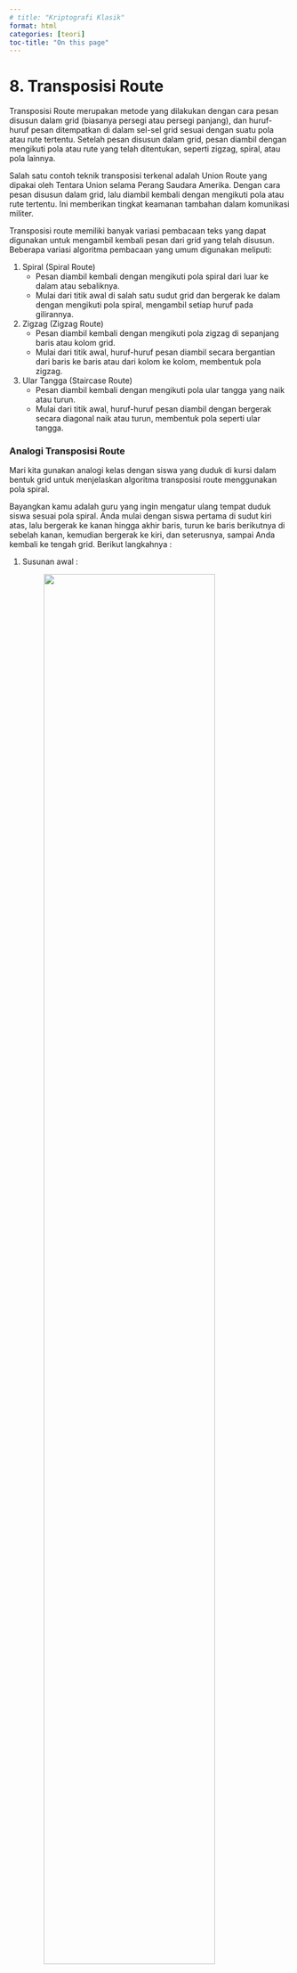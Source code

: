 ```yaml
---
# title: "Kriptografi Klasik"
format: html
categories: [teori]
toc-title: "On this page"
---
```


# 8. Transposisi Route {.unnumbered}

Transposisi Route merupakan metode yang dilakukan dengan cara pesan disusun dalam grid (biasanya persegi atau persegi panjang), dan huruf-huruf pesan ditempatkan di dalam sel-sel grid sesuai dengan suatu pola atau rute tertentu. 
Setelah pesan disusun dalam grid, pesan diambil dengan mengikuti pola atau rute yang telah ditentukan, seperti zigzag, spiral, atau pola lainnya.

Salah satu contoh teknik transposisi terkenal adalah Union Route yang dipakai oleh Tentara Union selama Perang Saudara Amerika. Dengan cara pesan disusun dalam grid, lalu diambil kembali dengan mengikuti pola atau rute tertentu. Ini memberikan tingkat keamanan tambahan dalam komunikasi militer.

Transposisi route memiliki banyak variasi pembacaan teks yang dapat digunakan untuk mengambil kembali pesan dari grid yang telah disusun. Beberapa variasi algoritma pembacaan yang umum digunakan meliputi:

1. Spiral (Spiral Route)
   - Pesan diambil kembali dengan mengikuti pola spiral dari 
     luar ke dalam atau sebaliknya.
   - Mulai dari titik awal di salah satu sudut grid dan 
     bergerak ke dalam dengan mengikuti pola spiral, 
     mengambil setiap huruf pada gilirannya.
2. Zigzag (Zigzag Route)
   - Pesan diambil kembali dengan mengikuti pola zigzag di 
     sepanjang baris atau kolom grid.
   - Mulai dari titik awal, huruf-huruf pesan diambil secara 
     bergantian dari baris ke baris atau dari kolom ke 
     kolom, membentuk pola zigzag.
3. Ular Tangga (Staircase Route)
   - Pesan diambil kembali dengan mengikuti pola ular tangga 
     yang naik atau turun.
   - Mulai dari titik awal, huruf-huruf pesan diambil dengan 
     bergerak secara diagonal naik atau turun, membentuk 
     pola seperti ular tangga.

### Analogi Transposisi Route

Mari kita gunakan analogi kelas dengan siswa yang duduk di kursi dalam bentuk grid untuk menjelaskan algoritma transposisi route menggunakan pola spiral.

Bayangkan kamu adalah guru yang ingin mengatur ulang tempat duduk siswa sesuai pola spiral. Anda mulai dengan siswa pertama di sudut kiri atas, lalu bergerak ke kanan hingga akhir baris, turun ke baris berikutnya di sebelah kanan, kemudian bergerak ke kiri, dan seterusnya, sampai Anda kembali ke tengah grid. Berikut langkahnya :

1. Susunan awal :

   ![](assets/kriptografi/troutee.png){width="80%"  
        style="text-align:center;"}

2. Pola spiral
   Sekarang kita akan membaca huruf-huruf dalam pola spiral, 
   dimulai dari sudut kiri atas dan bergerak searah jarum 
   jam.

3. Baca sesuai pola spiral
   Kita mulai dari A dan mengikuti pola spiral :
   ![](assets/kriptografi/troute2.png){width="80%"  
        style="text-align:center;"}

        Jika kita menulis urutan bacaan tersebut, kita 
        mendapatkan : A B C D H L P O N M I E F G K J
        
4. Sekarang kita menulis ulang huruf-huruf tersebut sesuai 
   urutan bacaan spiral :
    ![](assets/kriptografi/troute.png){width="80%"  
        style="text-align:center;"}

## Implementasi Pada Python

Masukkan Plaintext 
```python
CONTOH : TENTUKAN PRIORITAS ANDA SEBAB KITA TIDAK DAPAT MENGERJAKAN SEMUANYA X
```

```python
plainText = input("Plaintext : ")
```

Masukkan Kunci 
```python
CONTOH KEY : 5
```

```python
routeKey = int(input("Kunci: "))
```

Menghapus Spasi
```python
cleanPlainTeks = plainTeks.replace(" ", "")
print(cleanPlainTeks)
```
### Proses Enkripsi

1. Menyusun teks yang sudah dibersihkan ke dalam sebuah matriks dengan kolom sebagai jumlah kolom atau lebar matriks
```python
    kolom = routeKey
    matrix = []
    panjang = len(cleanPlainTeks)
    temp = panjang/kolom
    bulat = round(temp)

    if temp - bulat == 0:
        jml_baris = bulat
    else:
        if temp - bulat < 0:
            jml_baris = bulat
        else:
            jml_baris = bulat + 1
    print(jml_baris)
```
For More Detail :

- `kolom = routeKey` : Menetapkan jumlah kolom pada matriks dengan nilai routeKey
- `matrix = []` : Menginisialisasi sebuah list kosong yang akan digunakan untuk menyimpan elemen-elemen matriks
- `panjang = len(cleanPlainTeks)` : Menghitung panjang teks yang sudah dibersihkan
- `temp = panjang/kolom` : Menghitung berapa banyak baris yang diperlukan dengan membagi panjang teks dengan jumlah kolom dan menyimpan hasilnya dalam variabel temp
- `bulat = round(temp)` : Membulatkan hasil pembagian temp ke angka terdekat dan menyimpannya ke dalam variabel bulat
- `temp - bulat == 0` : hasil pembagian tepat bulat, maka `jml_baris` diambil dari `bulat`
- `temp - bulat < 0` : hasil pembagian kurang dari bulat (mungkin karena temp lebih kecil dari bulat), dan juga mengambil `jml_baris` dari `bulat`
- `jml_baris = bulat + 1` : Jika kondisi sebelumnya tidak terpenuhi, maka perlu satu baris tambahan

2. Membuat sebuah matriks (matrix) yang berisi teks yang sudah dibersihkan (cleanPlainTeks) menggunakan nilai jml_baris dan kolom yang telah dihitung sebelumnya
```python
    for i in range(jml_baris):
        row = []
        for j in range(kolom):
            if i * kolom + j < len(cleanPlainTeks):
                elemen = cleanPlainTeks[i * kolom + j]
            else:
                elemen = " "
            row.append(elemen)
        matrix.append(row)
```
For More Detail :

- `for i in range(jml_baris)` : Loop ini mengiterasi dari 0 hingga jml_baris - 1, yang berarti setiap iterasi mewakili satu baris dalam matriks
- `row = []` : Membuat list kosong row yang akan menyimpan elemen-elemen untuk satu baris matriks
- `for j in range(kolom)` : Loop ini mengiterasi dari 0 hingga kolom - 1, yang berarti setiap iterasi mewakili satu kolom dalam matriks
- `if i * kolom + j < len(cleanPlainTeks)` : Memastikan bahwa tidak melebihi panjang dari teks yang telah dibersihkan pada saat mengakses elemen `cleanPlainTeks` untuk dimasukkan ke dalam matrix
- `elemen = x[i * kolom + j]` : Jika ya, Mengambil elemen dari teks x pada posisi i * kolom + j
- ` elemen = " "` : Jika tidak, Mengisi elemen dengan spasi kosong jika indeks berada di luar panjang teks x
-`row.append(elemen)` : Menambahkan elemen yang telah ditentukan (baik dari x atau spasi kosong) ke list row
- `matrix.append(row)` : Menambahkan list row yang berisi elemen-elemen satu baris ke dalam list matrix

3. Mencetak matrix
```python
    print("Matriks yang Anda buat:")
    for row in matrix:
        print(row)
```

4. Menghasilkan matriks transpose dari matrix yang telah dibuat
```python
    transposed_matrix = [[row[i] for row in matrix] for i in range(len(matrix[0]))]
    for row in transposed_matrix:
        print(row)
```
For More Detail :

- `row[i] for row in matrix` : Menghasilkan list elemen ke-i dari setiap baris dalam matrix
- `for i in range(len(matrix[0]))]` : Mengiterasi setiap indeks kolom dari matrix dan membentuk baris baru dari elemen-elemen tersebut
- `for row in transposed_matrix` : Loop ini mengiterasi melalui setiap baris dalam `transposed_matrix`
- `print(row)` : Mencetak matriks transpose dari matrix

5. String kosong yang akan digunakan untuk menyimpan teks yang terenkripsi
```python
    encrypted_text = ""
```

6. Menandai batas awal dan akhir dari baris dan kolom pada matriks transpose
```python
    start_row, end_row = len(transposed_matrix) - 1, 0
    start_col, end_col = len(transposed_matrix[0]) - 1, 0
```

7. Mengambil baris dari kanan ke kiri
```python
    while start_row >= end_row and start_col >= end_col:
        for i in range(start_col, end_col - 1, -1):
            encrypted_text += transposed_matrix[start_row][i]

        start_row -= 1
```
For More Detail :

- `while start_row >= end_row and start_col >= end_col` : loop while yang berjalan selama `start_row` lebih besar dari atau sama dengan `end_row` dan `start_col` lebih besar dari atau sama dengan `end_col`
- `for i in range(start_col, end_col - 1, -1)` : Loop ini mengiterasi dari kolom paling kanan `(start_col)` ke kolom paling kiri `(end_col - 1)`
- `encrypted_text += transposed_matrix[start_row][i]` : Menambahkan elemen dari baris `start_row` dan kolom i ke `encrypted_text`
- `start_row -= 1` : Mengurangi `start_row` untuk bergerak ke baris berikutnya ke atas

8. Mengambil kolom dari atas ke bawah
```python
    for i in range(start_row, end_row - 1, -1):
            encrypted_text += transposed_matrix[i][end_col]

        end_col += 1
```
For More Detail :

-  `for i in range(start_row, end_row - 1, -1)` : Loop ini mengiterasi dari baris `start_row` ke baris `end_row - 1`
- `encrypted_text += transposed_matrix[i][end_col]` : Menambahkan elemen dari baris i dan kolom `end_col` ke `encrypted_text`
- `end_col += 1` : Menambahkan `end_col` untuk bergerak ke kolom berikutnya ke kiri.
9. Mengecek jika sudah mencapai kolom terakhir
```python
    if start_col < end_col:
            break
```
For More Detail :

- `if start_col < end_col:` : Mengecek apakah `start_col` lebih kecil dari `end_col`
- `break` : Jika ya, keluar dari loop while.


10. Mengambil baris dari kiri ke kanan
```python
    for i in range(end_col, start_col + 1):
            encrypted_text += transposed_matrix[end_row][i]

        end_row += 1
```
For More Detail : 

- `for i in range(end_col, start_col + 1)` : Loop ini mengiterasi dari kolom `end_col` ke kolom `start_col + 1`
- `encrypted_text += transposed_matrix[end_row][i]` : Menambahkan elemen dari baris `end_row` dan kolom i ke `encrypted_text`
- `end_row += 1` : Menambahkan `end_row` untuk bergerak ke baris berikutnya ke bawah.

11. Mengecek Jika Sudah Mencapai Baris Terakhir
```python
    if start_row < end_row:
            break
```
For More Detail :

- `if start_row < end_row` : Mengecek apakah `start_row` lebih kecil dari `end_row`
- `break` : Jika ya, keluar dari loop while

12. Mengambil kolom dari bawah ke atas
```python
    for i in range(end_row, start_row + 1):
            encrypted_text += transposed_matrix[i][start_col]

        start_col -= 1
```
For More Detail :

- `for i in range(end_row, start_row + 1)` : Loop ini mengiterasi dari baris `end_row` ke baris `start_row + 1`
- `encrypted_text += transposed_matrix[i][start_col]` : Menambahkan elemen dari baris i dan `kolom start_col` ke `encrypted_text`
- `start_col -= 1` : Mengurangi `start_col` untuk bergerak ke kolom berikutnya ke kanan

13. Mencetak teks terenkripsi (ciphertext)
```python
print("Teks terenkripsi dengan pola spiral: ", encrypted_text[:length])
```
For More Detail :

- `encrypted_text[:length])` : Memotong `encrypted_text` hingga panjang teks asli (length) untuk memastikan panjangnya sama dengan teks asli

```python
HASIL CIPHERTEXT : XUAETKAADTRUTNETKIAABTDMRNANYAMKGAATBNIPNAOSSKIAEJSEANPDIEAR
```

### Proses Dekripsi
Masukkan Ciphertext
```python
cipherText = input("cipher : ")
```

Masukkan kunci
```python
routeKey = int(input("Kunci: "))
```

1. Menentukan jumlah baris yang dibutuhkan untuk membentuk sebuah matriks dengan jumlah kolom yang telah ditentukan (routeKey). Matriks ini akan berisi teks x yang telah dibersihkan
```python
    kolom = routeKey
    matrix = []
    panjang = len(x)
    temp = panjang/kolom
    length = len(x)
    bulat = round(temp)

    if temp - bulat == 0:
        jml_baris = bulat
    else:
        if temp - bulat < 0:
            jml_baris = bulat
        else:
            jml_baris = bulat + 1
    print(jml_baris)
```
For More Detail :

- `kolom = routeKey` : Menetapkan jumlah kolom pada matriks dengan nilai routeKey
- `matrix = []` : Menginisialisasi sebuah list kosong yang akan digunakan untuk menyimpan elemen-elemen matriks
- `panjang = len(x)` : Menyimpan panjang dari teks x ke dalam variabel panjang
- `temp = panjang/kolom` : Menghitung berapa banyak baris yang diperlukan dengan membagi panjang teks dengan jumlah kolom dan menyimpan hasilnya dalam variabel temp
- `length = len(x)` : Menyimpan panjang teks x ke dalam variabel length
- `bulat = round(temp)` : Membulatkan hasil pembagian temp ke angka terdekat dan menyimpannya ke dalam variabel bulat

2. Membangun matriks 2D yang berisi teks x yang telah dibersihkan (tanpa spasi), Matriks ini akan memiliki jml_baris baris dan kolom kolom
```python
    for i in range(jml_baris):
        row = []
        for j in range(kolom):
            if i * kolom + j < len(x):
                elemen = [i * kolom + j]
            else:
                elemen = " "
            row.append(elemen)
        matrix.append(row)
```
For More Detail : 

- `for i in range(jml_baris)` : Loop ini mengiterasi dari 0 hingga jml_baris - 1, yang berarti setiap iterasi mewakili satu baris dalam matriks
- `row = []` : Membuat list kosong row yang akan menyimpan elemen-elemen untuk satu baris matriks
- `for j in range(kolom)` : Loop ini mengiterasi dari 0 hingga kolom - 1, yang berarti setiap iterasi mewakili satu kolom dalam matriks
- `if i * kolom + j < len(x)` : Mengecek apakah indeks (dihitung sebagai i * kolom + j) berada dalam rentang panjang teks x
- `elemen = x[i * kolom + j]` : Jika ya, Mengambil elemen dari teks x pada posisi i * kolom + j
- ` elemen = " "` : Jika tidak, Mengisi elemen dengan spasi kosong jika indeks berada di luar panjang teks x
-`row.append(elemen)` : Menambahkan elemen yang telah ditentukan (baik dari x atau spasi kosong) ke list row
- `matrix.append(row)` : Menambahkan list row yang berisi elemen-elemen satu baris ke dalam list matrix

3. Mencetak matriks yang telah dibuat
```python
    print("Matriks yang Anda buat:")
    for row in matrix:
        print(row)
```

4. Membuat dan mencetak matriks transpose
```python
    transposed_matrix = [[row[i] for row in matrix] for i in range(len(matrix[0]))]
    for row in transposed_matrix:
        print(row)
```
For More Detail :

- `row[i] for row in matrix` : Menghasilkan list elemen ke-i dari setiap baris dalam matrix
- `for i in range(len(matrix[0]))]` : Mengiterasi setiap indeks kolom dari matrix dan membentuk baris baru dari elemen-elemen tersebut
- `for row in transposed_matrix` : Loop ini mengiterasi melalui setiap baris dalam transposed_matrix

5. Mengatur batas-batas dan kontrol iterasi saat mengisi transposed_matrix dalam pola spiral dengan karakter-karakter dari teks x
```python
    start_row, end_row = len(transposed_matrix) - 1, 0
    start_col, end_col = len(transposed_matrix[0]) - 1, 0
    text_index = 0
```
For More Detail :

- `start_row` : Mengendalikan pengisian dari baris terakhir ke atas
- `end_row` : Mengendalikan pengisian dari baris pertama ke bawah
- `end_row = 0 ` : Menetapkan indeks baris awal ke 0, yang berarti kita mulai dari baris pertama
- `len(transposed_matrix)` : Memberikan jumlah baris dalam `transposed_matrix`
- Mengurangkan 1 untuk mendapatkan indeks baris terakhir dari matriks transpose
- `start_col` : Mengendalikan pengisian dari kolom terakhir ke kiri, sedangkan 
- `end_col` : Mengendalikan pengisian dari kolom pertama ke kanan
- `len(transposed_matrix[0])` : Memberikan jumlah kolom dalam `transposed_matrix`
- Mengurangkan 1 untuk mendapatkan indeks kolom terakhir dari matriks transpose
- `end_col = 0` : Menetapkan indeks kolom awal ke 0, yang berarti kita mulai dari kolom pertama
- `text_index` : Melacak posisi karakter dalam teks x yang sedang diproses

6. Mengisi baris pertama dari kanan ke kiri
```python
    while start_row >= end_row and start_col >= end_col:
        # Fill the first row from the remaining rows
        for i in range(start_col, end_col - 1, -1):
            if text_index < len(x):
                transposed_matrix[start_row][i] = x[text_index]
                text_index += 1

        start_row -= 1
```
For More Detail :

- `start_col` dan `end_col` : menentukan rentang kolom yang akan diisi
- `text_index` : mengambil karakter dari teks x.
- `Transposed_matrix[start_row][i]` : Setiap karakter yang diambil dari x dimasukkan ke dalam posisi yang sesuai di t.

7. Mengisi kolom terakhir dari baris yang tersisa dalam matriks dengan karakter dari x dalam urutan spiral
```python
    for i in range(start_row, end_row - 1, -1):
            if text_index < len(x):
                transposed_matrix[i][end_col] = x[text_index]
                text_index += 1

        end_col += 1
```
For More Detail :

- `for i in range(start_row, end_row - 1, -1)` : Loop ini digunakan untuk iterasi melalui baris-baris dalam matriks dari `start_row` ke `end_row - 1` dalam urutan menurun 
- `start_row` : Posisi baris awal untuk iterasi
- `end_row - 1` : Posisi baris akhir (tidak termasuk) untuk iterasi
- `-1` : Menunjukkan bahwa iterasi dilakukan secara menurun 
- `if text_index < len(cipherText)` : Kondisi ini memastikan bahwa indeks text_index masih dalam batas panjang cipherText
- `transposed_matrix[i][end_col]` : Menunjukkan posisi kolom `end_col` dalam baris i dari matriks yang sedang diisi
- `cipherText[text_index]` : Karakter dari cipherText pada indeks text_index
- `text_index += 1` : Setelah menempatkan karakter dari cipherText ke dalam `transposed_matrix`, nilai `text_index` dinaikkan sebesar 1 untuk mempersiapkan karakter berikutnya pada iterasi selanjutnya
- `end_col += 1` : Setelah menyelesaikan iterasi untuk mengisi kolom terakhir dari baris yang tersisa, `end_col` dinaikkan sebesar 1 untuk mempersempit batas kolom yang akan diisi pada iterasi berikutnya


8. Menentukkan apakah batas kolom telah bertemu atau melewati satu sama lain, yang berarti bahwa semua kolom yang perlu diisi sudah selesai diproses
```python
    if start_col < end_col:
            break
```

9. Mengisi baris terakhir dari kolom yang tersisa dalam matriks dengan karakter dari x dalam urutan spiral.
```python
    for i in range(end_col, start_col + 1):
            if text_index < len(x):
                transposed_matrix[end_row][i] = x[text_index]
                text_index += 1

        end_row += 1
```
For More Detail :

- `for i in range(end_col, start_col + 1)`: Loop ini digunakan untuk iterasi melalui kolom dari `end_col` ke `start_col + 1`
- `end_col`: Posisi kolom awal untuk iterasi
- `start_col + 1`: Posisi kolom akhir (tidak termasuk) untuk iterasi, Menambah 1 untuk memasukkan start_col dalam iterasi
- `if text_index < len(x)` : Kondisi ini memastikan bahwa indeks
- `text_index` : Masih dalam batas panjang `x`. Hal ini untuk menghindari akses indeks yang tidak valid dari `x`
- `transposed_matrix[end_row][i] = x[text_index]` Menetapkan karakter dari `x` pada posisi indeks `text_index` ke posisi `[end_row][i]` dalam `transposed_matrix`
- `transposed_matrix[end_row][i]`: Menunjukkan posisi kolom `i` dalam baris end_row dari matriks yang sedang diisi.
- `x[text_index]`: Karakter dari `x` pada indeks `text_index`
- `text_index += 1` Setelah menempatkan karakter dari `x` ke dalam `transposed_matrix`, nilai `text_index` dinaikkan sebesar 1 untuk mempersiapkan karakter berikutnya pada iterasi selanjutnya
- `end_row += 1` Setelah menyelesaikan iterasi untuk mengisi baris terakhir dari kolom yang tersisa, batas baris akhir (`end_row`) dinaikkan sebesar 1 untuk mempersempit batas baris yang akan diisi pada iterasi berikutnya

10. Menghentikan loop while jika batas baris bertemu atau melewati satu sama lain, menandakan bahwa pengisian matriks dalam pola spiral sudah selesai 
```python
    if start_row < end_row:
            break
```

11. Mengisi baris terakhir dari kolom yang tersisa dalam matriks dengan karakter dari x dalam urutan spiral
```python
    for i in range(end_row, start_row + 1):
            if text_index < len(x):
                transposed_matrix[i][start_col] = x[text_index]
                text_index += 1

        start_col -= 1
```
For More Detail :

- `for i in range(end_row, start_row + 1)` : Loop ini digunakan untuk iterasi melalui baris dari end_row ke start_row + 1 dalam urutan meningkat
- `end_row` : Posisi baris awal untuk iterasi
- `start_row + 1` : Posisi baris akhir (tidak termasuk) untuk iterasi, Menambah 1 untuk memasukkan start_row dalam iterasi
- `if text_index < len(x)` : Kondisi ini memastikan bahwa indeks text_index masih dalam batas panjang x
- `transposed_matrix[i][start_col]` : Menunjukkan posisi kolom start_col dalam baris i dari matriks yang sedang diisi
- `x[text_index]` : Karakter dari x pada indeks text_index
- `text_index += 1` : Nilai text_index dinaikkan sebesar 1 untuk mempersiapkan karakter berikutnya pada iterasi selanjutnya
- `start_col -= 1` : Batas kolom awal (start_col) dikurangi sebesar 1 untuk mempersempit batas kolom yang akan diisi pada iterasi berikutnya

12. Mencetak matriks yang telah diisi dengan ciphertext
```python
    print("Matriks setelah diisi dengan cipher secara spiral:")
    for row in transposed_matrix:
        print(row)
```

13. String kosong untuk menyimpan hasil teks yang telah didekripsi
```python
    decrypted_text = ""
```

14. Menyimpan jumlah baris dari transposed_matrix dalam variabel num_rows
```python
    num_rows = len(transposed_matrix)
```

15. Menghitung jumlah kolom dalam transposed_matrix
```python
    num_cols = len(transposed_matrix[0])
```

16. Menggabungkan karakter-karakter dari transposed_matrix ke dalam decrypted_text dengan membaca matriks secara kolom demi kolom
```python
    for col in range(num_cols):  
        for row in range(num_rows):  
            decrypted_text += transposed_matrix[row][col]
```
For More Detail :

- `for col in range(num_cols)`: Loop for ini digunakan untuk iterasi melalui setiap kolom dalam transposed_matrix.
- `num_cols` : Jumlah kolom dalam transposed_matrix Ini mengontrol jumlah iterasi, memastikan bahwa setiap kolom dalam matriks diproses
- `for row in range(num_rows)` : Loop ini digunakan untuk iterasi melalui setiap baris dalam `transposed_matrix` untuk kolom yang saat ini sedang diproses oleh loop luar
- `num_rows` : Jumlah baris dalam transposed_matrix Ini mengontrol jumlah iterasi, memastikan bahwa setiap baris dalam kolom yang sedang diproses dipertimbangkan
- `transposed_matrix[row][col]` : Mengakses elemen pada baris row dan kolom col dalam matriks
- `decrypted_text +=: Operator +=` : Menambahkan karakter ke string decrypted_text

17. Mencetak hasil teks terdeskripsi
```python
    print("Teks terdekripsi setelah membaca secara berurutan:")
    print(decrypted_text)
```

```python
Hasil Decrypted :
TENTUKANPRIORITASANDASEBABKITATIDAKDAPATMENGERJAKANSEMUANYAX
```
